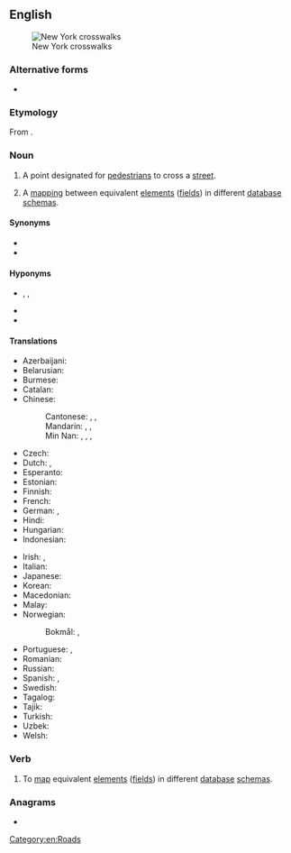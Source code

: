 ==English==
[[File:Crosswalk New York City 0001.jpg|thumb|New York crosswalks]]

===Alternative forms===
* {{l|en|xwalk}} {{q|abbreviation}}

===Etymology===
From {{af|en|cross|walk}}.

===Noun===
{{wikipedia}}
{{en-noun}}

# {{lb|en|US}} A point designated for [[pedestrian]]s to cross a [[street]].
# {{lb|en|databases}} A [[mapping]] between equivalent [[element]]s ([[field]]s) in different [[database]] [[schema]]s.

====Synonyms====
* {{l|en|crossing}}
* {{l|en|pedestrian crossing}}

====Hyponyms====
* {{l|en|pelican crossing}}, {{l|en|puffin crossing}}, {{l|en|toucan crossing}}
* {{l|en|zebra crossing}}
* {{l|en|crossover}}

====Translations====
{{trans-top|place where pedestrians can cross a street}}
* Azerbaijani: {{t|az|yayaq keçidi}}
* Belarusian: {{t|be|пешаходны пераход|m}}
* Burmese: {{t|my|လူကူးကူး}}
* Catalan: {{t+|ca|pas de vianants|m}}
* Chinese:
*: Cantonese: {{t|yue|斑馬線|sc=Hani}}, {{t|yue|斑马线|tr=baan1 maa5 sin3|sc=Hani}}, {{t|yue|行人穿越道|tr=hang4 jan4 cyun1 jyut6 dou6|sc=Hani}}
*: Mandarin: {{t+|cmn|斑馬線|sc=Hani}}, {{t+|cmn|斑马线|tr=bānmǎxiàn|sc=Hani}}, {{t|cmn|行人穿越道|tr=xíngrén chuānyuèdào|sc=Hani}}
*: Min Nan: {{t+|nan|斑馬線|sc=Hani}}, {{t|nan|斑马线|tr=pan-má-sòaⁿ, pan-bé-sòaⁿ|sc=Hani}}, {{t|nan|過路線|sc=Hani}}, {{t|nan|过路线|tr=kòe-lō͘-sòaⁿ, kè-lō͘-sòaⁿ|sc=Hani}}
* Czech: {{t+|cs|přechod pro chodce|m}}
* Dutch: {{t+|nl|oversteekplaats}}, {{t+|nl|zebrapad|n}}
* Esperanto: {{t|eo|transirejo}}
* Estonian: {{t|et|jalakäijate ületamine}}
* Finnish: {{t+|fi|suojatie}}
* French: {{t+|fr|passage piéton|m}}
* German: {{t+|de|Zebrastreifen|m}}, {{t+|de|Fußgängerübergang|m}}
* Hindi: {{t|hi|पैदल यात्री क्रॉसिंग|m}}
* Hungarian: {{t+|hu|gyalogátkelőhely}}
* Indonesian: {{t|id|jalur pejalan kaki}}
{{trans-mid}}
* Irish: {{t|ga|trasrian síogach|m}}, {{t|ga|trasrian coisithe|m}}
* Italian: {{t|it|strisce pedonali|f-p}}
* Japanese: {{t+|ja|横断歩道|tr=おうだんほどう, ōdan hodō}}
* Korean: {{t|ko|횡단 보도}}
* Macedonian: {{t|mk|пешачки премин|m}}
* Malay: {{t|ms|trek pejalan kaki}}
* Norwegian:
*: Bokmål: {{t|nb|gangfelt|n}}, {{t|nb|fotgjengerovergang|m}}
* Portuguese: {{t|pt|faixa de pedestres|f}}, {{t+|pt|faixa}}
* Romanian: {{t|ro|trecere pietonală|f}}
* Russian: {{t+|ru|пешехо́дный перехо́д|m}}
* Spanish: {{t+|es|cruce|m}}, {{t|es|paso de peatones}}
* Swedish: {{t+|sv|övergångsställe|n}}
* Tagalog: {{t+|tl|tawiran}}
* Tajik: {{t+|tg|пиёдагард}}
* Turkish: {{t|tr|yaya geçidi}}
* Uzbek: {{t|uz|piyodalar izi}}
* Welsh: {{t|cy|croesfan zebra|f}}
{{trans-bottom}}

===Verb===
{{en-verb}}

# {{lb|en|databases}} To [[map]] equivalent [[element]]s ([[field]]s) in different [[database]] [[schema]]s.

===Anagrams===
* {{anagrams|en|a=acklorssw|classwork}}

[[Category:en:Roads]]